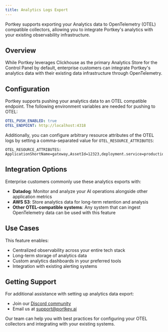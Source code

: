 ```yaml
---
title: Analytics Logs Export
---
```


 Portkey supports exporting your Analytics data to OpenTelemetry (OTEL) compatible collectors, allowing you to integrate Portkey's analytics with your existing observability infrastructure.

 ## Overview

 While Portkey leverages Clickhouse as the primary Analytics Store for the Control Panel by default, enterprise customers can integrate Portkey's analytics data with their existing data infrastructure through OpenTelemetry.

 ## Configuration

 Portkey supports pushing your analytics data to an OTEL compatible endpoint. The following environment variables are needed for pushing to OTEL:

 ```yaml
 OTEL_PUSH_ENABLED: true
 OTEL_ENDPOINT: http://localhost:4318
 ```

 Additionally, you can configure arbitrary resource attributes of the OTEL logs by setting a comma-separated value for `OTEL_RESOURCE_ATTRIBUTES`:

 ```
 OTEL_RESOURCE_ATTRIBUTES: ApplicationShortName=gateway,AssetId=12323,deployment.service=production
 ```

 ## Integration Options

 Enterprise customers commonly use these analytics exports with:

 - **Datadog**: Monitor and analyze your AI operations alongside other application metrics
 - **AWS S3**: Store analytics data for long-term retention and analysis
 - **Other OTEL-compatible systems**: Any system that can ingest OpenTelemetry data can be used with this feature

 ## Use Cases

 This feature enables:

 - Centralized observability across your entire tech stack
 - Long-term storage of analytics data
 - Custom analytics dashboards in your preferred tools
 - Integration with existing alerting systems

 ## Getting Support

 For additional assistance with setting up analytics data export:

 - Join our [Discord community](https://portkey.sh/reddit-discord)
 - Email us at support@portkey.ai

 Our team can help you with best practices for configuring your OTEL collectors and integrating with your existing systems.
